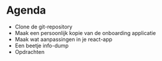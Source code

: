 # Agenda

- Clone de git-repository
- Maak een persoonlijk kopie van de onboarding applicatie
- Maak wat aanpassingen in je react-app
- Een beetje info-dump
- Opdrachten
